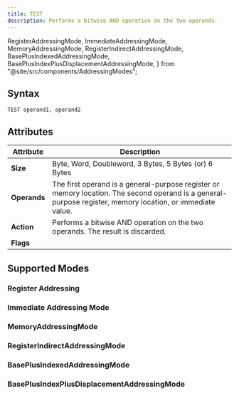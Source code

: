 ```yaml
---
title: TEST
description: Performs a bitwise AND operation on the two operands.
---
```


  RegisterAddressingMode,
  ImmediateAddressingMode,
  MemoryAddressingMode,
  RegisterIndirectAddressingMode,
  BasePlusIndexedAddressingMode,
  BasePlusIndexPlusDisplacementAddressingMode,
} from "@site/src/components/AddressingModes";

## Syntax

```asm6502
TEST operand1, operand2
```

## Attributes

| Attribute    | Description                                                                                                                                                |
| ------------ | ---------------------------------------------------------------------------------------------------------------------------------------------------------- |
| **Size**     | Byte, Word, Doubleword, 3 Bytes, 5 Bytes (or) 6 Bytes                                                                                                      |
| **Operands** | The first operand is a general-purpose register or memory location. The second operand is a general-purpose register, memory location, or immediate value. |
| **Action**   | Performs a bitwise AND operation on the two operands. The result is discarded.                                                                             |
| **Flags**    | <FlagsChangedTable carryFlag={false} overflowFlag={false} zeroFlag="changed" signFlag="changed" parityFlag="changed" />                                    |

## Supported Modes

### Register Addressing

<RegisterAddressingMode instructionName="TEST" />

### Immediate Addressing Mode

<ImmediateAddressingMode instructionName="TEST" />

### MemoryAddressingMode

<MemoryAddressingMode instructionName="TEST" />

### RegisterIndirectAddressingMode

  <RegisterIndirectAddressingMode instructionName="TEST" />


### BasePlusIndexedAddressingMode

<BasePlusIndexedAddressingMode instructionName="TEST"/>

### BasePlusIndexPlusDisplacementAddressingMode

<BasePlusIndexPlusDisplacementAddressingMode instructionName="TEST" />
